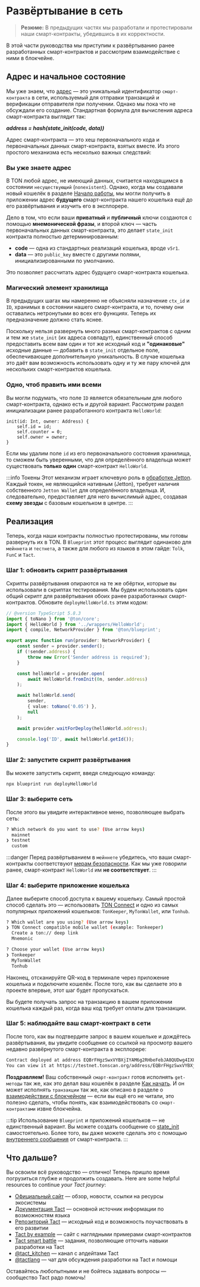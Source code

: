
# Развёртывание в сеть

> **Резюме:** В предыдущих частях мы разработали и протестировали наши смарт-контракты, убедившись в их корректности.

В этой части руководства мы приступим к развёртыванию ранее разработанных смарт-контрактов и рассмотрим взаимодействие с ними в блокчейне.

## Адрес и начальное состояние

Мы уже знаем, что [адрес](/v3/documentation/smart-contracts/addresses/) — это уникальный идентификатор `смарт-контракта` в сети, используемый для отправки транзакций и верификации отправителя при получении. Однако мы пока что не обсуждали его создание. Стандартная формула для вычисления адреса смарт-контракта выглядит так:

***address = hash(state_init(code, data))***

Адрес смарт-контракта — это хеш первоначального кода и первоначальных данных смарт-контракта, взятых вместе. Из этого простого механизма есть несколько важных следствий:

### Вы уже знаете адрес

В TON любой адрес, не имеющий данных, считается находящимся в состоянии `несуществующий` (`nonexistent`). Однако, когда мы создавали новый кошелёк в разделе [Начало работы](/v3/guidelines/quick-start/getting-started), мы могли получить в приложении адрес **будущего** смарт-контракта нашего кошелька ещё до его развёртывания и изучить его в эксплорере.

Дело в том, что если ваши **приватный** и **публичный** ключи создаются с помощью **мнемонической фразы**, и второй ключ — часть первоначальных данных смарт-контракта, это делает `state_init` контракта полностью детерминированным:

- **code** — одна из стандартных реализаций кошелька, вроде `v5r1`.
- **data** — это `public_key` вместе с другими полями, инициализированными по умолчанию.

Это позволяет рассчитать адрес будущего смарт-контракта кошелька.

### Магический элемент хранилища

В предыдущих шагах мы намеренно не объясняли назначение `ctx_id` и `ID`, хранимых в состоянии нашего смарт-контракта, и то, почему они оставались нетронутыми во всех его функциях. Теперь их предназначение должно стать яснее.

Поскольку нельзя развернуть много разных смарт-контрактов с одним и тем же `state_init` (их адреса совпадут), единственный способ предоставить всем вам один и тот же исходный код и **"одинаковые"** исходные данные — добавить в `state_init` отдельное поле, обеспечивающее дополнительную уникальность. В случае кошелька это даёт вам возможность использовать одну и ту же пару ключей для нескольких смарт-контрактов кошелька.

### Одно, чтоб править ими всеми

Вы могли подумать, что поле `ID` является обязательным для любого смарт-контракта, однако есть и другой вариант. Рассмотрим раздел инициализации ранее разработанного контракта `HelloWorld`:

```tact
init(id: Int, owner: Address) {
    self.id = id;
    self.counter = 0;
    self.owner = owner;
}
```

Если мы удалим поле `id` из его первоначального состояния хранилища, то сможем быть уверенными, что для определённого владельца может существовать **только один** смарт-контракт `HelloWorld`.

:::info Токены
Этот механизм играет ключевую роль в [обработке Jetton](/v3/guidelines/dapps/asset-processing/jettons). Каждый токен, не являющийся нативным (Jetton), требует наличия собственного `Jetton Wallet` для определённого владельца. И, следовательно, предоставляет для него вычислимый адрес, создавая **схему звезды** с базовым кошельком в центре.
:::

## Реализация

Теперь, когда наши контракты полностью протестированы, мы готовы развернуть их в TON. В `Blueprint` этот процесс выглядит одинаково для `мейннета` и `тестнета`, а также для любого из языков в этом гайде: `Tolk`, `FunC` и `Tact`.

### Шаг 1: обновить скрипт развёртывания

Скрипты развёртывания опираются на те же обёртки, которые вы использовали в скриптах тестирования. Мы будем использовать один общий скрипт для развёртывания обоих ранее разработанных смарт-контрактов. Обновите `deployHelloWorld.ts` этим кодом:

```typescript title="/scripts/deployHelloWorld.ts"
// @version TypeScript 5.8.3
import { toNano } from '@ton/core';
import { HelloWorld } from '../wrappers/HelloWorld';
import { compile, NetworkProvider } from '@ton/blueprint';

export async function run(provider: NetworkProvider) {
    const sender = provider.sender();
    if (!sender.address) {
        throw new Error('Sender address is required');
    }

    const helloWorld = provider.open(
        await HelloWorld.fromInit(0n, sender.address)
    );

    await helloWorld.send(
        sender,
        { value: toNano('0.05') },
        null
    );

    await provider.waitForDeploy(helloWorld.address);

    console.log('ID', await helloWorld.getId());
}
```

### Шаг 2: запустите скрипт развёртывания

Вы можете запустить скрипт, введя следующую команду:

```bash
npx blueprint run deployHelloWorld
```

### Шаг 3: выберите сеть

После этого вы увидите интерактивное меню, позволяющее выбрать сеть:

```bash
? Which network do you want to use? (Use arrow keys)
  mainnet
❯ testnet
  custom
```

:::danger
Перед развёртыванием в `мейннете` убедитесь, что ваши смарт-контракты соответствуют [мерам безопасности](/v3/guidelines/smart-contracts/security/overview). Как мы уже говорили ранее, смарт-контракт `HelloWorld` им **не соответствует**.
:::

### Шаг 4: выберите приложение кошелька

Далее выберите способ доступа к вашему кошельку. Самый простой способ сделать это — использовать [TON Connect](/v3/guidelines/ton-connect/overview/) и одно из самых популярных приложений кошельков: `TonKeeper`, `MyTonWallet`, или `Tonhub`.

```bash
? Which wallet are you using? (Use arrow keys)
❯ TON Connect compatible mobile wallet (example: Tonkeeper)
  Create a ton:// deep link
  Mnemonic

? Choose your wallet (Use arrow keys)
❯ Tonkeeper
  MyTonWallet
  Tonhub
```

Наконец, отсканируйте QR-код в терминале через приложение кошелька и подключите кошелёк. После того, как вы сделаете это в проекте впервые, этот шаг будет пропускаться.

Вы будете получать запрос на транзакцию в вашем приложении кошелька каждый раз, когда ваш код требует оплаты для транзакции.

### Шаг 5: наблюдайте ваш смарт-контракт в сети

После того, как вы подтвердите запрос в вашем кошельке и дождётесь развёртывания, вы увидите сообщение со ссылкой на просмотр вашего недавно развёрнутого смарт-контракта в эксплорере:

```bash
Contract deployed at address EQBrFHgzSwxVYBXjIYAM6g2RHbeFebJA8QUDwg4IX8CPDPug
You can view it at https://testnet.tonscan.org/address/EQBrFHgzSwxVYBXjIYAM6g2RHbeFebJA8QUDwg4IX8CPDPug
```

**Поздравляем!** Ваш собственный `смарт-контракт` готов исполнять `get-методы` так же, как это делал ваш кошелёк в разделе [Как начать](/v3/guidelines/quick-start/getting-started). И он может исполнять `транзакции` так же, как описано в разделе о [взаимодействии с блокчейном](/v3/guidelines/quick-start/blockchain-interaction/reading-from-network) — если вы ещё его не читали, это полезно сделать, чтобы понять, как взаимодействовать со `смарт-контрактами` извне блокчейна.

:::tip
Использование `Blueprint` и приложений кошельков — не единственный вариант. Вы можете создать сообщение со [state_init](/v3/documentation/smart-contracts/message-management/sending-messages) самостоятельно. Более того, вы даже можете сделать это с помощью [внутреннего сообщения](/v3/documentation/smart-contracts/message-management/sending-messages) от смарт-контракта.
:::

## Что дальше?

Вы освоили всё руководство — отлично!
Теперь пришло время погрузиться глубже и продолжить создавать. Here are some helpful resources to continue *your Tact journey*:

- [Официальный сайт](https://tact-lang.org) — обзор, новости, ссылки на ресурсы экосистемы
- [Документация Tact](https://docs.tact-lang.org) — основной источник информации по возможностям языка
- [Репозиторий Tact](https://github.com/tact-lang) — исходный код и возможность поучаствовать в его развитии
- [Tact by example](https://tact-by-example.org/all) — сайт с наглядными примерами смарт-контрактов
- [Tact smart battle](https://github.com/ton-studio/tact-smart-battle) — задания, позволяющие отточить навыки разработки на Tact
- [@tact_kitchen](https://t.me/tact_kitchen) — канал с апдейтами Tact
- [@tactlang](https://t.me/tactlang) — чат для обсуждения разработки на Tact и помощи

Оставайтесь любопытными и не бойтесь задавать вопросы — сообщество Tact радо помочь!

<Feedback />
